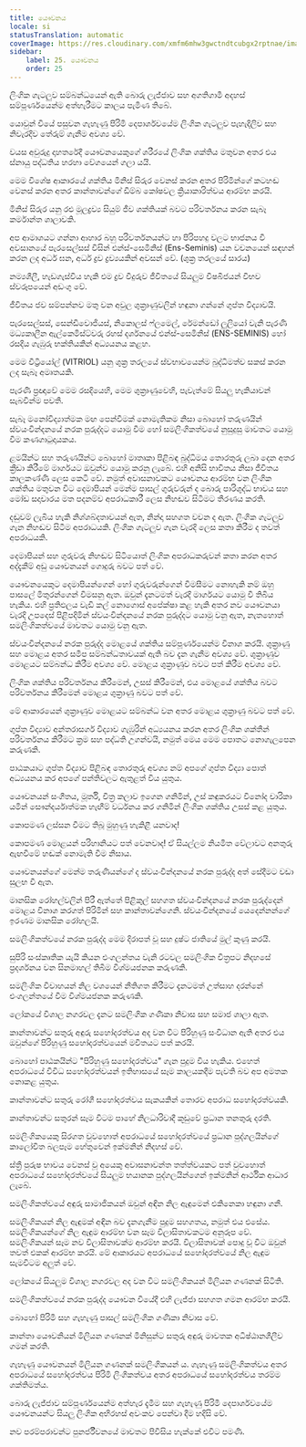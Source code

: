 ```yaml
---
title: යෞවනය
locale: si
statusTranslation: automatic
coverImage: https://res.cloudinary.com/xmfm6mhw3gwctndtcubgx2rptnae/image/upload/v1740337243/small_cover_educacion_fundamental_a051170f1c.webp
sidebar:
    label: 25. යෞවනය
    order: 25
---
```

ලිංගික ගැටලුව සම්බන්ධයෙන් ඇති බොරු ලැජ්ජාව සහ අගතිගාමී අදහස් සම්පූර්ණයෙන්ම අත්හැරීමට කාලය පැමිණ තිබේ.

යොවුන් වියේ පසුවන ගැහැණු පිරිමි දෙපාර්ශවයේම ලිංගික ගැටලුව පැහැදිලිව සහ නිවැරදිව තේරුම් ගැනීම අවශ්‍ය වේ.

වයස අවුරුදු දාහතරේදී යෞවනයෙකුගේ ශරීරයේ ලිංගික ශක්තිය මතුවන අතර එය ස්නායු පද්ධතිය හරහා වේගයෙන් ගලා යයි.

මෙම විශේෂ ආකාරයේ ශක්තිය මිනිස් සිරුර වෙනස් කරන අතර පිරිමින්ගේ කටහඬ වෙනස් කරන අතර කාන්තාවන්ගේ ඩිම්බ කෝෂවල ක්‍රියාකාරිත්වය ආරම්භ කරයි.

මිනිස් සිරුර යනු රළු මූලද්‍රව්‍ය සියුම් ජීව ශක්තියක් බවට පරිවර්තනය කරන සැබෑ කර්මාන්ත ශාලාවකි.

අප ආමාශයට ගන්නා ආහාර බහු පරිවර්තනයන්ට හා පිරිපහදු වලට භාජනය වී අවසානයේ පැරසෙල්සස් විසින් එන්ස්-සෙමිනිස් (Ens-Seminis) යන වචනයෙන් සඳහන් කරන ලද අර්ධ ඝන, අර්ධ ද්‍රව ද්‍රව්‍යයකින් අවසන් වේ. (ශුක්‍ර තරලයේ සාරය)

නම්‍යශීලී, හැඩගැස්විය හැකි එම ද්‍රව වීදුරුව ජීවිතයේ සියලුම විෂබීජයන් විභව ස්වරූපයෙන් අඩංගු වේ.

ජීවිතය ජව සම්පන්නව මතු වන අවුල ශුක්‍රාණුවලින් හඳුනා ගන්නේ ගුප්ත විද්‍යාවයි.

පැරසෙල්සස්, සෙන්ඩිවොජියස්, නිකොලස් ෆ්ලමෙල්, රේමන්ඩෝ ලුලියෝ වැනි පැරණි මධ්‍යකාලීන ඇල්කෙමිස්ට්වරු රහස් දර්ශනයේ එන්ස්-සෙමිනිස් (ENS-SEMINIS) හෝ රසදිය ගැඹුරු භක්තියකින් අධ්‍යයනය කළහ.

මෙම වීට්‍රියෝල් (VITRIOL) යනු ශුක්‍ර තරලයේ ස්වභාවයෙන්ම බුද්ධිමත්ව සකස් කරන ලද සැබෑ අමෘතයකි.

පැරණි ප්‍රඥාවේ මෙම රසදියෙහි, මෙම ශුක්‍රාණුවෙහි, පැවැත්මේ සියලු හැකියාවන් සැබවින්ම පවතී.

සැබෑ මනෝවිද්‍යාත්මක මඟ පෙන්වීමක් නොමැතිකම නිසා බොහෝ තරුණයින් ස්වයංවින්දනයේ නරක පුරුද්දට යොමු වීම හෝ සමලිංගිකත්වයේ නුසුදුසු මාවතට යොමු වීම කණගාටුදායකය.

ළමයින්ට සහ තරුණයින්ට බොහෝ මාතෘකා පිළිබඳ බුද්ධිමය තොරතුරු ලබා දෙන අතර ක්‍රීඩා කිරීමේ මාර්ගයට ඔවුන්ව යොමු කරනු ලැබේ. එහි අනිසි භාවිතය නිසා ජීවිතය කාලකණ්ණි ලෙස කෙටි වේ. නමුත් අවාසනාවකට යෞවනය ආරම්භ වන ලිංගික ශක්තිය මතුවන විට දෙමාපියන් මෙන්ම පාසල් ගුරුවරුන් ද බොරු පාරිශුද්ධ භාවය සහ මෝඩ සදාචාරය මත පදනම්ව අපරාධකාරී ලෙස නිහඬව සිටීමට තීරණය කරති.

දඬුවම් ලැබිය හැකි නිශ්ශබ්දතාවයන් ඇත, නින්දා සහගත වචන ද ඇත. ලිංගික ගැටලුව ගැන නිහඬව සිටීම අපරාධයකි. ලිංගික ගැටලුව ගැන වැරදි ලෙස කතා කිරීම ද තවත් අපරාධයකි.

දෙමාපියන් සහ ගුරුවරු නිහඬව සිටියොත් ලිංගික අපරාධකරුවන් කතා කරන අතර අද්දැකීම් අඩු යෞවනයන් ගොදුරු බවට පත් වේ.

යෞවනයෙකුට දෙමාපියන්ගෙන් හෝ ගුරුවරුන්ගෙන් විමසීමට නොහැකි නම් ඔහු පාසලේ මිතුරන්ගෙන් විමසනු ඇත. ඔවුන් දැනටමත් වැරදි මාර්ගයට යොමු වී තිබිය හැකිය. එහි ප්‍රතිඵලය වැඩි කල් නොගොස් අපේක්ෂා කළ හැකි අතර නව යෞවනයා වැරදි උපදෙස් පිළිපදිමින් ස්වයංවින්දනයේ නරක පුරුද්දට යොමු වනු ඇත, නැතහොත් සමලිංගිකත්වයේ මාවතට යොමු වනු ඇත.

ස්වයංවින්දනයේ නරක පුරුද්ද මොළයේ ශක්තිය සම්පූර්ණයෙන්ම විනාශ කරයි. ශුක්‍රාණු සහ මොළය අතර සමීප සම්බන්ධතාවයක් ඇති බව දැන ගැනීම අවශ්‍ය වේ. ශුක්‍රාණුව මොළයට සම්බන්ධ කිරීම අවශ්‍ය වේ. මොළය ශුක්‍රාණුව බවට පත් කිරීම අවශ්‍ය වේ.

ලිංගික ශක්තිය පරිවර්තනය කිරීමෙන්, උසස් කිරීමෙන්, එය මොළයේ ශක්තිය බවට පරිවර්තනය කිරීමෙන් මොළය ශුක්‍රාණු බවට පත් වේ.

මේ ආකාරයෙන් ශුක්‍රාණුව මොළයට සම්බන්ධ වන අතර මොළය ශුක්‍රාණු බවට පත් වේ.

ගුප්ත විද්‍යාව අන්තරාසර්ග විද්‍යාව ගැඹුරින් අධ්‍යයනය කරන අතර ලිංගික ශක්තීන් පරිවර්තනය කිරීමට ක්‍රම සහ පද්ධති උගන්වයි, නමුත් මෙය මෙම පොතට නොගැලපෙන කරුණකි.

පාඨකයාට ගුප්ත විද්‍යාව පිළිබඳ තොරතුරු අවශ්‍ය නම් අපගේ ගුප්ත විද්‍යා පොත් අධ්‍යයනය කර අපගේ පන්තිවලට ඇතුළත් විය යුතුය.

යෞවනයන් සංගීතය, මූර්ති, චිත්‍ර කලාව ඉගෙන ගනිමින්, උස් කඳුකරයට විනෝද චාරිකා යමින් සෞන්දර්යාත්මක හැඟීම් වර්ධනය කර ගනිමින් ලිංගික ශක්තිය උසස් කළ යුතුය.

කොපමණ ලස්සන වීමට තිබූ මුහුණු හැකිළී යනවාද!

කොපමණ මොළයන් පරිහානියට පත් වෙනවාද! ඒ සියල්ලම නියමිත වේලාවට අනතුරු ඇඟවීමේ හඬක් නොමැති වීම නිසාය.

යෞවනයන්ගේ මෙන්ම තරුණියන්ගේ ද ස්වයංවින්දනයේ නරක පුරුද්ද අත් සේදීමට වඩා සුලභ වී ඇත.

මානසික රෝහල්වලින් පිරී ඇත්තේ පිළිකුල් සහගත ස්වයංවින්දනයේ නරක පුරුද්දෙන් මොළය විනාශ කරගත් පිරිමින් සහ කාන්තාවන්ගෙනි. ස්වයංවින්දනයේ යෙදෙන්නන්ගේ ඉරණම මානසික රෝහලයි.

සමලිංගිකත්වයේ නරක පුරුද්ද මෙම දිරාපත් වූ සහ දුෂ්ට ජාතියේ මුල් කුණු කරයි.

සුපිරි සංස්කෘතික යැයි කියන එංගලන්තය වැනි රටවල සමලිංගික චිත්‍රපට නිදහසේ ප්‍රදර්ශනය වන සිනමාහල් තිබීම විශ්මයජනක කරුණකි.

සමලිංගික විවාහයන් නිල වශයෙන් නීතිගත කිරීමට දැනටමත් උත්සාහ දරන්නේ එංගලන්තයේ වීම විශ්මයජනක කරුණකි.

ලෝකයේ විශාල නගරවල දැනට සමලිංගික ගණිකා නිවාස සහ සමාජ ශාලා ඇත.

කාන්තාවන්ට සතුරු අඳුරු සහෝදරත්වය අද වන විට පිරිහුණු සංවිධාන ඇති අතර එය ඔවුන්ගේ පිරිහුණු සහෝදරත්වයෙන් මවිතයට පත් කරයි.

බොහෝ පාඨකයින්ට "පිරිහුණු සහෝදරත්වය" ගැන පුදුම විය හැකිය. එහෙත් අපරාධයේ විවිධ සහෝදරත්වයන් ඉතිහාසයේ සෑම කාලයකදීම පැවති බව අප අමතක නොකළ යුතුය.

කාන්තාවන්ට සතුරු රෝගී සහෝදරත්වය සැකයකින් තොරව අපරාධ සහෝදරත්වයකි.

කාන්තාවන්ට සතුරන් සෑම විටම පාහේ නිලධාරිවාදී කූඩුවේ ප්‍රධාන තනතුරු දරති.

සමලිංගිකයෙකු සිරගත වුවහොත් අපරාධයේ සහෝදරත්වයේ ප්‍රධාන පුද්ගලයින්ගේ කාලෝචිත බලපෑම හේතුවෙන් ඉක්මනින් නිදහස් වේ.

ස්ත්‍රී පුරුෂ භාවය වෙනස් වූ අයෙකු අවාසනාවන්ත තත්ත්වයකට පත් වුවහොත් අපරාධයේ සහෝදරත්වයේ සියලුම භයානක පුද්ගලයින්ගෙන් ඉක්මනින් ආර්ථික ආධාර ලැබේ.

සමලිංගිකත්වයේ අඳුරු සාමාජිකයන් ඔවුන් අඳින නිල ඇඳුමෙන් එකිනෙකා හඳුනා ගනී.

සමලිංගිකයන් නිල ඇඳුමක් අඳින බව දැනගැනීම පුදුම සහගතය, නමුත් එය එසේය. සමලිංගිකයන්ගේ නිල ඇඳුම ආරම්භ වන සෑම විලාසිතාවකටම අනුරූප වේ. සමලිංගිකයන් සෑම නව විලාසිතාවක්ම ආරම්භ කරයි. විලාසිතාවක් පොදු වූ විට ඔවුන් තවත් එකක් ආරම්භ කරයි. මේ ආකාරයට අපරාධයේ සහෝදරත්වයේ නිල ඇඳුම සැමවිටම අලුත් වේ.

ලෝකයේ සියලුම විශාල නගරවල අද වන විට සමලිංගිකයන් මිලියන ගණනක් සිටිති.

සමලිංගිකත්වයේ නරක පුරුද්ද යෞවන වියේදී එහි ලැජ්ජා සහගත ගමන ආරම්භ කරයි.

බොහෝ පිරිමි සහ ගැහැණු පාසල් සමලිංගික ගණිකා නිවාස වේ.

කාන්තා යෞවනියන් මිලියන ගණනක් මිනිසුන්ට සතුරු අඳුරු මාවතක අධිෂ්ඨානශීලීව ගමන් කරති.

ගැහැණු යෞවනයන් මිලියන ගණනක් සමලිංගිකයන් ය. ගැහැණු සමලිංගිකත්වය අතර අපරාධයේ සහෝදරත්වය පිරිමි ලිංගිකත්වය අතර අපරාධයේ සහෝදරත්වය තරම්ම ශක්තිමත්ය.

බොරු ලැජ්ජාව සම්පූර්ණයෙන්ම අත්හැර දැමීම සහ ගැහැණු පිරිමි දෙපාර්ශවයේම යෞවනයන්ට සියලු ලිංගික අභිරහස් අවංකව පෙන්වා දීම හදිසි වේ.

නව පරම්පරාවන්ට පුනර්ජීවනයේ මාවතට පිවිසිය හැක්කේ එවිට පමණි.

